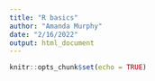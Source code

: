 ```yaml
---
title: "R basics"
author: "Amanda Murphy"
date: "2/16/2022"
output: html_document
---
```


```r
knitr::opts_chunk$set(echo = TRUE)
```
